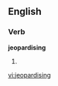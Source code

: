 
==English==

===Verb===
'''jeopardising'''

# {{present participle of|[[jeopardise]]}}

[[vi:jeopardising]]
